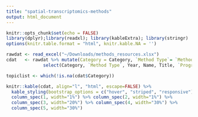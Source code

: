 ```yaml
---
title: "spatial-transcriptomics-methods"
output: html_document
---
```


```r
knitr::opts_chunk$set(echo = FALSE)
library(dplyr);library(readxl); library(kableExtra); library(stringr)
options(knitr.table.format = "html", knitr.kable.NA = '') 
```

```r
rawdat <- read_excel("~/Downloads/methods_resources.xlsx")
cdat   <- rawdat %>% mutate(Category = Category, `Method Type`= `Method Type`, Year = Year, Name = Name,  Title = Title, `Programming Language` = `Programming Language`, Reference = Reference) %>% 
              select(Category, `Method Type`, Year, Name, Title, `Programming Language`, Reference)

topiclist <- which(!is.na(cdat$Category))

knitr::kable(cdat, align="l", "html", escape=FALSE) %>% 
  kable_styling(bootstrap_options = c("hover", "striped", "responsive")) %>% 
  column_spec(1, width="1%") %>% column_spec(2, width="1%") %>%
  column_spec(3, width="20%") %>% column_spec(4, width="30%") %>%
  column_spec(5, width="30%")
```

